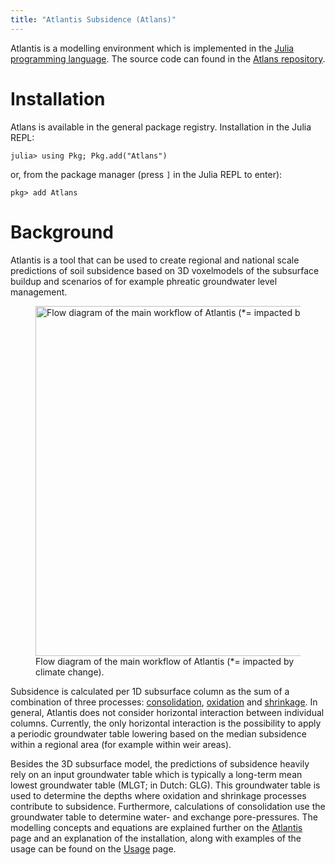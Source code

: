 ```yaml
---
title: "Atlantis Subsidence (Atlans)"
---
```


Atlantis is a modelling environment which is implemented in the [Julia programming language](https://julialang.org/). The source code can found in the [Atlans repository](https://gitlab.com/deltares/subsidence/atlans.jl.git).

# Installation

Atlans is available in the general package registry. Installation in the Julia REPL:
```julia-repl
julia> using Pkg; Pkg.add("Atlans")
```

or, from the package manager (press `]` in the Julia REPL to enter):
```julia-repl
pkg> add Atlans
```

# Background

Atlantis is a tool that can be used to create regional and national scale predictions of soil subsidence based on 3D voxelmodels of the subsurface buildup and scenarios of for example phreatic groundwater level management. 

![Flow diagram of the main workflow of Atlantis (*= impacted by climate change).](./_static/images/flow_diagram.png){#fig-workflow width=560}

Subsidence is calculated per 1D subsurface column as the sum of a combination of three processes: [consolidation](core/consolidation.qmd), [oxidation](core/oxidation.qmd) and [shrinkage](core/shrinkage.qmd). In general, Atlantis does not consider horizontal interaction between individual columns. Currently, the only horizontal interaction is the possibility to apply a periodic groundwater table lowering based on the median subsidence within a regional area (for example within weir areas).

Besides the 3D subsurface model, the predictions of subsidence heavily rely on an input groundwater table which is typically a long-term mean lowest groundwater table (MLGT; in Dutch: GLG). This groundwater table is used to determine the depths where oxidation and shrinkage processes contribute to subsidence. Furthermore, calculations of consolidation use the groundwater table to determine water- and exchange pore-pressures. The modelling concepts and equations are explained further on the [Atlantis](core/index.qmd) page and an explanation of the installation, along with examples of the usage can be found on the [Usage](usage/index.qmd) page.
